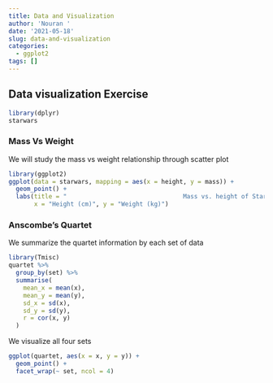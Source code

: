 ```yaml
---
title: Data and Visualization
author: 'Nouran '
date: '2021-05-18'
slug: data-and-visualization
categories:
  - ggplot2
tags: []
---
```

## Data visualization Exercise 
```r
library(dplyr)
starwars
```
### Mass Vs Weight 
We will study the mass vs weight relationship through scatter plot
```r
library(ggplot2)
ggplot(data = starwars, mapping = aes(x = height, y = mass)) +
  geom_point() +
  labs(title = "                                Mass vs. height of Starwars characters",
       x = "Height (cm)", y = "Weight (kg)")
```
### Anscombe's Quartet 
We summarize the quartet information by each set of data 
```r
library(Tmisc)
quartet %>%
  group_by(set) %>%
  summarise(
    mean_x = mean(x), 
    mean_y = mean(y),
    sd_x = sd(x),
    sd_y = sd(y),
    r = cor(x, y)
  )
```
We visualize all four sets 
```r
ggplot(quartet, aes(x = x, y = y)) +
  geom_point() +
  facet_wrap(~ set, ncol = 4)
```

